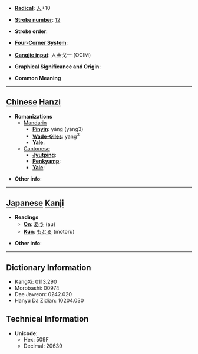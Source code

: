 * '''[[Wiktionary:Chinese radical index| Radical]]''': [[Wiktionary:Chinese radical index 人|人]]+10

* '''[[Wiktionary:Chinese total strokes index|Stroke number]]''': [[Wiktionary:Chinese total strokes index 12|12]]

* '''Stroke order''': 

* '''[[Wiktionary:Chinese four corner index|Four-Corner System]]''': 

* '''[[Wiktionary:Chinese Cangjie index|Cangjie input]]''': 人金戈一 (OCIM)

* '''Graphical Significance and Origin''': 

* '''Common Meaning'''

----

== [[Chinese]] [[Hanzi]] ==

* '''Romanizations'''
** [[Mandarin]]
*** '''[[Pinyin]]''': yǎng (yang3)
*** '''[[Wade-Giles]]''': yang<sup>3</sup>
*** '''[[Yale]]''': 
**[[Cantonese]]
***'''[[Jyutping]]''':
***'''[[Penkyamp]]''': 
***'''[[Yale]]''': 

* '''Other info''': 

----

== [[Japanese]] [[Kanji]] ==

* '''Readings'''
** '''[[On]]''': [[あう]] (au)
** '''[[Kun]]''': [[もとる]] (motoru)

* '''Other info''':  

----

== Dictionary Information ==

* KangXi: 0113.290
* Morobashi: 00974
* Dae Jaweon: 0242.020
* Hanyu Da Zidian: 10204.030

== Technical Information ==

* '''Unicode''':
** Hex: 509F
** Decimal: 20639